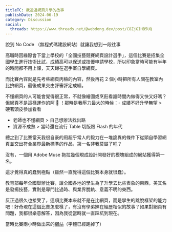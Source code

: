 ```yaml
---
titleTC: 我透過網頁升學的故事
publishDate: 2024-06-19
category: Discussion
social:
  threads: https://www.threads.net/@webdong.dev/post/C8ZjGIHB5UQ
---
```


說到 No Code （無程式碼建設網站）就讓我想到一段往事

高職時因緣際會下當上學校的「全國技藝競賽網頁設計選手」，這個比賽是招集全國學生進行技術比試，成績高可以保送或技優申請學校，所以印象當時可能有半年的時間都不用上課，天天蹲在選手室自學網頁。

而比賽內容就是先考些網頁丙檢的內容，然後再花 2 個小時把所有人關在教室內比拚網頁，最後成果交由評審評定成績。

不懂網頁的人可能會覺得很正常，不就像繪圖或烹飪看誰時間內做得又快又好嗎？但網頁不是這樣運作的阿 🫠 ！那時是我壓力最大的時候：- 成績不好升學無望 > 硬著頭皮參加看看

- 老師也不懂網頁 > 自己想辦法找出路
- 資源不成熟 > 當時還在流行 Table 切版跟 Flash 的年代

總之到了比賽當天我很自豪的用超乎常人的毅力在一堆詭異的條件下從頭自學習網頁並交出符合業界最新標準的作品，第一名非我莫屬了吧？

沒有，一個用 Adobe Muse 拖拉幾個現成設計開發好的模塊組成的網站獲得第一名。

這才覺得真的蠢到極點（雖然一直覺得這個比賽本身就很蠢）。

教育部每年全國舉辦比賽，讓全國各地的學生為了升學去比些表象的東西，美其名是發揚技藝，實則是專門比過時、與業界脫軌、意義不明的東西。

反正過很久也接受了，這項比賽本來就不是在比網頁，而是學生的跳脫框架的能力吧！好奇現在這個比賽怎麼樣了，有沒有學弟妹在經歷相似的故事？如果對網頁有問題，我都很樂意解答，因為我從當時就一直踩坑到現在。

當時比賽兩小時做出來的[網站](https://old-riceball.github.io/2019-05_TaiwanStore_site/)（字體已經跑掉了）
